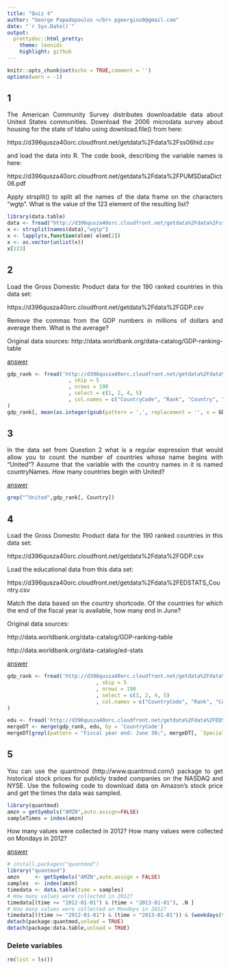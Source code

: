 ```yaml
---
title: "Quiz 4"
author: "George Papadopoulos </br> pgeorgios8@gmail.com"
date: "`r Sys.Date()`"
output:
  prettydoc::html_pretty:
    theme: leonids
    highlight: github
---
```

<style>body {text-align: justify}</style>
```r
knitr::opts_chunk$set(echo = TRUE,comment = '')
options(warn = -1)
```

## 1

The American Community Survey distributes downloadable data about United States communities. Download
the 2006 microdata survey about housing for the state of Idaho using download.file() from here:

https://d396qusza40orc.cloudfront.net/getdata%2Fdata%2Fss06hid.csv

and load the data into R. The code book, describing the variable names is here:

https://d396qusza40orc.cloudfront.net/getdata%2Fdata%2FPUMSDataDict06.pdf

Apply strsplit() to split all the names of the data frame on the characters "wgtp". What is the value
of the 123 element of the resulting list?

```r
library(data.table)
data <- fread("http://d396qusza40orc.cloudfront.net/getdata%2Fdata%2Fss06hid.csv")
x <- strsplit(names(data),"wgtp")
x <- lapply(x,function(elem) elem[2])
x <- as.vector(unlist(x))
x[123]
```

## 2

Load the Gross Domestic Product data for the 190 ranked countries in this data set:

https://d396qusza40orc.cloudfront.net/getdata%2Fdata%2FGDP.csv

Remove the commas from the GDP numbers in millions of dollars and average them. What is the average?

Original data sources: http://data.worldbank.org/data-catalog/GDP-ranking-table


<u>answer</u>

```r
gdp_rank <- fread('http://d396qusza40orc.cloudfront.net/getdata%2Fdata%2FGDP.csv'
                    , skip = 5
                    , nrows = 190
                    , select = c(1, 2, 4, 5)
                    , col.names = c("CountryCode", "Rank", "Country", "GDP")
)
gdp_rank[, mean(as.integer(gsub(pattern = ',', replacement = '', x = GDP)))]
```

## 3

In the data set from Question 2 what is a regular expression that would allow you to count the number
of countries whose name begins with "United"? Assume that the variable with the country names in it
is named countryNames. How many countries begin with United?

<u>answer</u>

```r
grep("^United",gdp_rank[, Country])
```

## 4

Load the Gross Domestic Product data for the 190 ranked countries in this data set:

https://d396qusza40orc.cloudfront.net/getdata%2Fdata%2FGDP.csv

Load the educational data from this data set:

https://d396qusza40orc.cloudfront.net/getdata%2Fdata%2FEDSTATS_Country.csv

Match the data based on the country shortcode. Of the countries for which the end of the fiscal year
is available, how many end in June?

Original data sources:

http://data.worldbank.org/data-catalog/GDP-ranking-table

http://data.worldbank.org/data-catalog/ed-stats


<u>answer</u>

```r
gdp_rank <- fread('http://d396qusza40orc.cloudfront.net/getdata%2Fdata%2FGDP.csv'
                             , skip = 5
                             , nrows = 190
                             , select = c(1, 2, 4, 5)
                             , col.names = c("CountryCode", "Rank", "Country", "GDP")
)

edu <- fread('http://d396qusza40orc.cloudfront.net/getdata%2Fdata%2FEDSTATS_Country.csv')
mergeDT <- merge(gdp_rank, edu, by = 'CountryCode')
mergeDT[grepl(pattern = "Fiscal year end: June 30;", mergeDT[, `Special Notes`]), .N]
```

## 5

You can use the quantmod (http://www.quantmod.com/) package to get historical stock prices for
publicly traded companies on the NASDAQ and NYSE. Use the following code to download data on Amazon's
stock price and get the times the data was sampled.

```r
library(quantmod) 
amzn = getSymbols("AMZN",auto.assign=FALSE) 
sampleTimes = index(amzn)
```

How many values were collected in 2012? How many values were collected on Mondays in 2012?

<u>answer</u>

```r
# install.packages("quantmod")
library("quantmod")
amzn     <- getSymbols("AMZN",auto.assign = FALSE)
samples  <- index(amzn) 
timedata <- data.table(time = samples)
# How many values were collected in 2012? 
timedata[(time >= "2012-01-01") & (time < "2013-01-01"), .N ]
# How many values were collected on Mondays in 2012?
timedata[((time >= "2012-01-01") & (time < "2013-01-01")) & (weekdays(time,F) == "Monday"), .N ]
detach(package:quantmod,unload = TRUE)
detach(package:data.table,unload = TRUE)
```

### Delete variables

```r
rm(list = ls())
```